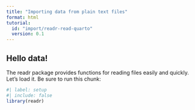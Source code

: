 ```yaml
---
title: "Importing data from plain text files"
format: html
tutorial:
  id: "import/readr-read-quarto"
  version: 0.1
---
```


## Hello data!

The readr package provides functions for reading files easily and quickly. Let's load it. Be sure to run this chunk:

```r
#| label: setup
#| include: false
library(readr)
```

